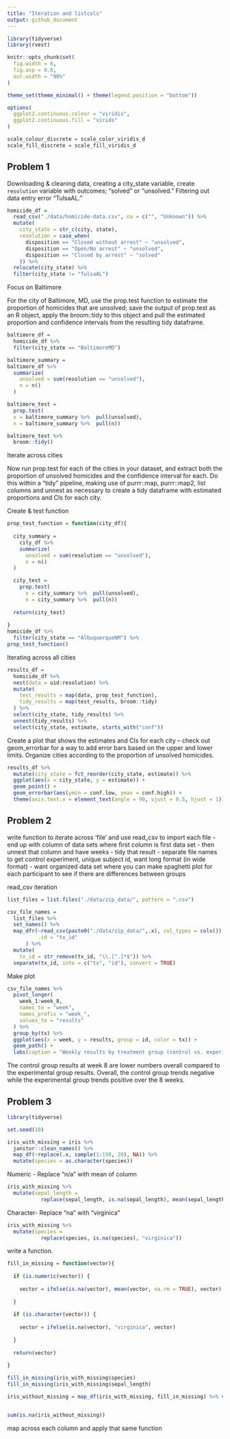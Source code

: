 ```yaml
---
title: "Iteration and listcols"
output: github_document
---
```


```r
library(tidyverse)
library(rvest)

knitr::opts_chunk$set(
  fig.width = 6,
  fig.asp = 0.6, 
  out.width = "90%"
)

theme_set(theme_minimal() + theme(legend.position = "bottom"))

options(
  ggplot2.continuous.colour = "viridis",
  ggplot2.continuous.fill = "virids"
)

scale_colour_discrete = scale_color_viridis_d
scale_fill_discrete = scale_fill_viridis_d
```

## Problem 1 

Downloading & cleaning data, creating a city_state variable, create `resolution` variable with outcomes; "solved" or "unsolved." Filtering out data entry error "TulsaAL."

```r
homicide_df = 
  read_csv("./data/homicide-data.csv", na = c("", "Unknown")) %>% 
  mutate(
    city_state = str_c(city, state), 
    resolution = case_when(
      disposition == "Closed without arrest" ~ "unsolved",
      disposition == "Open/No arrest" ~ "unsolved",
      disposition == "Closed by arrest" ~ "solved"
    )) %>% 
  relocate(city_state) %>% 
  filter(city_state != "TulsaAL")
```


Focus on Baltimore

For the city of Baltimore, MD, use the prop.test function to estimate the proportion of homicides that are unsolved; save the output of prop.test as an R object, apply the broom::tidy to this object and pull the estimated proportion and confidence intervals from the resulting tidy dataframe.

```r
baltimore_df = 
  homicide_df %>% 
  filter(city_state == "BaltimoreMD")

baltimore_summary = 
baltimore_df %>% 
  summarize(
    unsolved = sum(resolution == "unsolved"),
    n = n()
  )

baltimore_test = 
  prop.test(
  x = baltimore_summary %>%  pull(unsolved),
  n = baltimore_summary %>%  pull(n))

baltimore_test %>% 
  broom::tidy()
```

Iterate across cities

Now run prop.test for each of the cities in your dataset, and extract both the proportion of unsolved homicides and the confidence interval for each. Do this within a “tidy” pipeline, making use of purrr::map, purrr::map2, list columns and unnest as necessary to create a tidy dataframe with estimated proportions and CIs for each city.

Create & test function

```r
prop_test_function = function(city_df){
  
  city_summary = 
    city_df %>% 
    summarize(
      unsolved = sum(resolution == "unsolved"),
      n = n()
  )

  city_test = 
    prop.test(
      x = city_summary %>%  pull(unsolved),
      n = city_summary %>%  pull(n))
  
  return(city_test)
  
}
homicide_df %>% 
  filter(city_state == "AlbuquerqueNM") %>% 
prop_test_function()
```

Iterating across all cities
```r
results_df = 
  homicide_df %>%
  nest(data = uid:resolution) %>% 
  mutate(
    test_results = map(data, prop_test_function),
    tidy_results = map(test_results, broom::tidy)
  ) %>% 
  select(city_state, tidy_results) %>% 
  unnest(tidy_results) %>% 
  select(city_state, estimate, starts_with("conf"))
```


Create a plot that shows the estimates and CIs for each city – check out geom_errorbar for a way to add error bars based on the upper and lower limits. Organize cities according to the proportion of unsolved homicides.

```r
results_df %>% 
  mutate(city_state = fct_reorder(city_state, estimate)) %>% 
  ggplot(aes(x = city_state, y = estimate)) + 
  geom_point() +
  geom_errorbar(aes(ymin = conf.low, ymax = conf.high)) +
  theme(axis.text.x = element_text(angle = 90, vjust = 0.5, hjust = 1))
```


## Problem 2
write function to iterate across 'file' and use read_csv to import each file
- end up with column of data sets where first column is first data set
- then unnest that column and have weeks
- tidy that result 
    - separate file names to get control experiment, unique subject id, want long format (in wide format)
- want organized data set where you can make spaghetti plot for each participant to see if there are differences between groups


read_csv iteration 

```r

list_files = list.files("./data/zip_data/", pattern = ".csv")

csv_file_names = 
  list_files %>% 
  set_names() %>% 
  map_dfr(~read_csv(paste0("./data/zip_data/",.x), col_types = cols()),
          .id = "tx_id"
      ) %>% 
  mutate(
    tx_id = str_remove(tx_id, "\\.[^.]*$")) %>% 
  separate(tx_id, into = c("tx", "id"), convert = TRUE) 
```

Make plot


```r
csv_file_names %>%
  pivot_longer(
    week_1:week_8,
    names_to = "week",
    names_prefix = "week_",
    values_to = "results"
  ) %>% 
  group_by(tx) %>% 
  ggplot(aes(x = week, y = results, group = id, color = tx)) +
  geom_path() + 
  labs(caption = "Weekly results by treatment group (control vs. experimant)")

```

The control group results at week 8 are lower numbers overall compared to the experimental group results. Overall, the control group trends negative while the experimental group trends positive over the 8 weeks. 


## Problem 3

```r
library(tidyverse)

set.seed(10)

iris_with_missing = iris %>% 
  janitor::clean_names() %>% 
  map_df(~replace(.x, sample(1:150, 20), NA)) %>%
  mutate(species = as.character(species))
```

Numeric - Replace "n/a" with mean of column 
```r
iris_with_missing %>% 
  mutate(sepal_length = 
           replace(sepal_length, is.na(sepal_length), mean(sepal_length, na.rm = TRUE)))

```

Character- Replace "na" with "virginica"

```r
iris_with_missing %>% 
  mutate(species = 
           replace(species, is.na(species), "virginica"))
```


write a function.
```r
fill_in_missing = function(vector){
  
  if (is.numeric(vector)) {
    
    vector = ifelse(is.na(vector), mean(vector, na.rm = TRUE), vector)
  
  }
  
  if (is.character(vector)) {
    
    vector = ifelse(is.na(vector), "virginica", vector)
    
  }
  
  return(vector)
   
}

fill_in_missing(iris_with_missing$species)
fill_in_missing(iris_with_missing$sepal_length)

iris_without_missing = map_df(iris_with_missing, fill_in_missing) %>% view


sum(is.na(iris_without_missing))
```


map across each column and apply that same function




